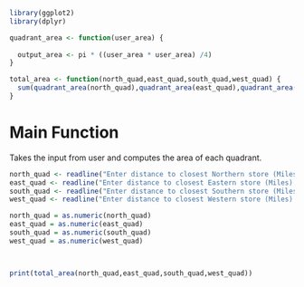 ```r
library(ggplot2)
library(dplyr)
```
```r
quadrant_area <- function(user_area) {
  
  output_area <- pi * ((user_area * user_area) /4)
}
```

```r
total_area <- function(north_quad,east_quad,south_quad,west_quad) {
  sum(quadrant_area(north_quad),quadrant_area(east_quad),quadrant_area(south_quad),quadrant_area(west_quad))
}
```


# Main Function
Takes the input from user and computes the area of each quadrant.
```r
north_quad <- readline("Enter distance to closest Northern store (Miles): ")
east_quad <- readline("Enter distance to closest Eastern store (Miles): ")
south_quad <- readline("Enter distance to closest Southern store (Miles): ")
west_quad <- readline("Enter distance to closest Western store (Miles): ")

north_quad = as.numeric(north_quad)
east_quad = as.numeric(east_quad)
south_quad = as.numeric(south_quad)
west_quad = as.numeric(west_quad)



print(total_area(north_quad,east_quad,south_quad,west_quad))

```
